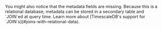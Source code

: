 <highlight type="note">
You might also notice that the metadata fields are missing. Because this is a
relational database, metadata can be stored in a secondary table and `JOIN`ed at
query time. Learn more about [TimescaleDB's support for `JOIN`s](#joins-with-relational-data).
</highlight>